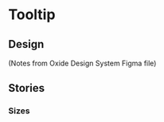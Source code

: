 <!-- Tooltip.stories.mdx -->


<Meta title="Tooltip" />

# Tooltip

<Canvas>
  <Story story={Default} />
</Canvas>

<ArgsTable of={Tooltip} story="^" />

## Design

(Notes from Oxide Design System Figma file)

## Stories

### Sizes

<Canvas></Canvas>
